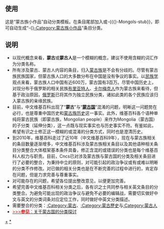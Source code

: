 <IncludeOnly><!-- 在這裡加入模板的保護標識 --></IncludeOnly>
<!-- 在本行下編輯模板說明 -->
== 使用 ==
这是“蒙古族小作品”自动分类模板。在条目尾部加入{{tl|蒙古族小作品}}或-{{{}-Mongols-stub}}，即可自动生成“-{[[}-Category:蒙古族小作品]]”条目分类。
== 说明 ==
* 以现代概念来看，'''蒙古'''或'''蒙古人'''是一个模糊的概念，建议不使用含糊的词汇作为分类名称。
* 所有涉及蒙古、蒙古人内容的条目，归入[[蒙古族]]是不会有分歧的。尽管有蒙古族民族国家，但蒙古族人口的大多数分布在中国是没有争议的事实。以[[民族学]]观点来看，蒙古族人口中国有近600万，蒙古国有3百万。尽管中国历史上，对现分布于俄罗斯的相关民族[[布里亚特人]]、[[卡尔梅克人]]作为蒙古族来看待，但基于政治原因，[[俄罗斯]]已将其作为独立民族分类，诸如此类的各个民族应该归入蒙古族的亲缘民族。
* 目前，中文维基百科出现了“'''蒙古'''”与“'''[[蒙古国]]'''”混淆的问题，明晰这一问题势在必行，也是尊重中国历史和[[蒙古族历史]]这一事实。此外，维基百科各个语种单纯将蒙古民族（即蒙古族，Mongolian people）来作为Mongolia（蒙古国）的子分类（延伸分类），这一点既与现实事实也与历史事实不符。有鉴如此，希望有识之士修正这一模糊的或混淆的分类方式，同时也是澄清历史。
* 到2010年，维基百科走过了近10年（中文维基百科9年），现在与蒙古族相关的条目数量逐渐增多，中文维基百科涉及蒙古族相关条目以及其他语种相关条目分类整合大体框架基本条件具备，修正含混的或错误的分类也是每个维基百科人权力与职责。目前，Cncs已对涉及蒙古族与蒙古国的分类及相关条目进行了必要的整合，为秉持中立的原则，对可能引起的政治争议或有或难以明晰的分类不作修改。对已做的相关分类也是在不断完善的过程中进行的，肯定存在问题，但是力求完善与尊重事实。
* 对可能存在的问题，希望各位提出整改意见，以便更加完善。
* 希望完善中文维基百科相关分类之后，各有识之士共同参与相关英文条目的分类整合。为避免可能出现的政治争议与避免不必要的编辑战，需要切实做好中文与英文的分类词条对应定位工作，同时做好中英文分类描述。
* 需要整合的分类：[[:Category:蒙古]]、[[:Category:蒙古歷史]]与[[:Category:蒙古人]]
* [[:Category talk:蒙古國|<font color="#FF0000"> >>>'''参见'''：</font>关于蒙古国的分类探讨]]
<IncludeOnly>
<!-- 本行下加入模板的分類 -->
[[Category:蒙古民族模板|+]]
[[Category:蒙古族小作品|*]]
<!-- 本行下加入模板的跨語言鏈接 -->

</IncludeOnly>
